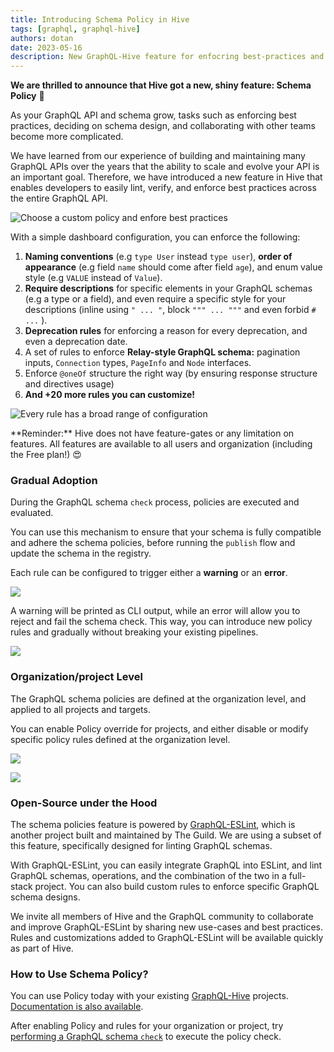 ```yaml
---
title: Introducing Schema Policy in Hive
tags: [graphql, graphql-hive]
authors: dotan
date: 2023-05-16
description: New GraphQL-Hive feature for enfocring best-practices and schema-design styles.
---
```



**We are thrilled to announce that Hive got a new, shiny feature: Schema Policy** 🎉

As your GraphQL API and schema grow, tasks such as enforcing best practices, deciding on schema
design, and collaborating with other teams become more complicated.

We have learned from our experience of building and maintaining many GraphQL APIs over the years
that the ability to scale and evolve your API is an important goal. Therefore, we have introduced a
new feature in Hive that enables developers to easily lint, verify, and enforce best practices
across the entire GraphQL API.

![](https://the-guild.dev/graphql/hive/_next/static/media/policy-overview.e560205a.png 'Choose a custom policy and enfore best practices')

With a simple dashboard configuration, you can enforce the following:

1. **Naming conventions** (e.g `type User` instead `type user`), **order of appearance** (e.g field
   `name` should come after field `age`), and enum value style (e.g `VALUE` instead of `Value`).
2. **Require descriptions** for specific elements in your GraphQL schemas (e.g a type or a field),
   and even require a specific style for your descriptions (inline using `" ... "`, block
   `""" ... """` and even forbid `# ...` ).
3. **Deprecation rules** for enforcing a reason for every deprecation, and even a deprecation date.
4. A set of rules to enforce **Relay-style GraphQL schema:** pagination inputs, `Connection` types,
   `PageInfo` and `Node` interfaces.
5. Enforce `@oneOf` structure the right way (by ensuring response structure and directives usage)
6. **And +20 more rules you can customize!**

![](https://the-guild.dev/graphql/hive/_next/static/media/policy-rules-config.ff7acd8f.png 'Every rule has a broad range of configuration')

<Callout type="info">
  **Reminder:** Hive does not have feature-gates or any limitation on features. All features are
  available to all users and organization (including the Free plan!) 😍
</Callout>

### Gradual Adoption

During the GraphQL schema `check` process, policies are executed and evaluated.

You can use this mechanism to ensure that your schema is fully compatible and adhere the schema
policies, before running the `publish` flow and update the schema in the registry.

Each rule can be configured to trigger either a **warning** or an **error**.

![](https://the-guild.dev/graphql/hive/_next/static/media/policy-cli-warning.4937f501.png)

A warning will be printed as CLI output, while an error will allow you to reject and fail the schema
check. This way, you can introduce new policy rules and gradually without breaking your existing
pipelines.

![](https://the-guild.dev/graphql/hive/_next/static/media/policy-cli-error.12678074.png)

### Organization/project Level

The GraphQL schema policies are defined at the organization level, and applied to all projects and
targets.

You can enable Policy override for projects, and either disable or modify specific policy rules
defined at the organization level.

![](https://the-guild.dev/graphql/hive/_next/static/media/policy-override-config.c08c0bba.png)

![](https://the-guild.dev/graphql/hive/_next/static/media/policy-override-severity.a35154f9.png)

### Open-Source under the Hood

The schema policies feature is powered by [GraphQL-ESLint](https://the-guild.dev/graphql/eslint),
which is another project built and maintained by The Guild. We are using a subset of this feature,
specifically designed for linting GraphQL schemas.

With GraphQL-ESLint, you can easily integrate GraphQL into ESLint, and lint GraphQL schemas,
operations, and the combination of the two in a full-stack project. You can also build custom rules
to enforce specific GraphQL schema designs.

We invite all members of Hive and the GraphQL community to collaborate and improve GraphQL-ESLint by
sharing new use-cases and best practices. Rules and customizations added to GraphQL-ESLint will be
available quickly as part of Hive.

### How to Use Schema Policy?

You can use Policy today with your existing [GraphQL-Hive](https://app.graphql-hive.com/) projects.
[Documentation is also available](https://the-guild.dev/graphql/hive/docs/features/schema-policy).

After enabling Policy and rules for your organization or project, try
[performing a GraphQL schema `check`](https://the-guild.dev/graphql/hive/docs/features/schema-registry#check-a-schema)
to execute the policy check.
